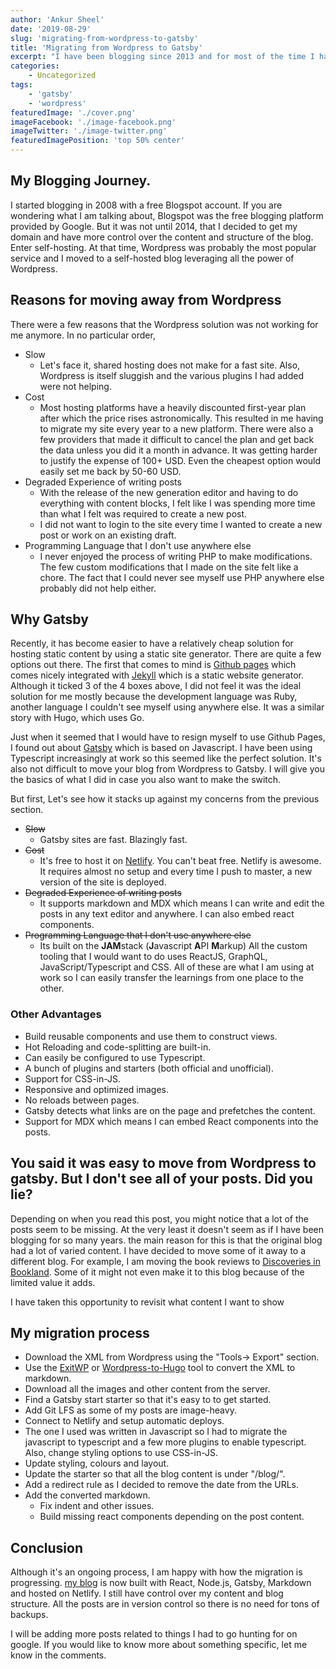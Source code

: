 ```yaml
---
author: 'Ankur Sheel'
date: '2019-08-29'
slug: 'migrating-from-wordpress-to-gatsby'
title: 'Migrating from Wordpress to Gatsby'
excerpt: "I have been blogging since 2013 and for most of the time I have been on WordPress. But, I am migrating my site over to Gatsby. What motivated the change and what has the migration process been so far. Let's find out."
categories:
    - Uncategorized
tags:
    - 'gatsby'
    - 'wordpress'
featuredImage: './cover.png'
imageFacebook: './image-facebook.png'
imageTwitter: './image-twitter.png'
featuredImagePosition: 'top 50% center'
---
```


## My Blogging Journey.

I started blogging in 2008 with a free Blogspot account. If you are wondering what I am talking about, Blogspot was the free blogging platform provided by Google. But it was not until 2014, that I decided to get my domain and have more control over the content and structure of the blog. Enter self-hosting. At that time, Wordpress was probably the most popular service and I moved to a self-hosted blog leveraging all the power of Wordpress.

## Reasons for moving away from Wordpress

There were a few reasons that the Wordpress solution was not working for me anymore. In no particular order,

-   Slow
    -   Let's face it, shared hosting does not make for a fast site. Also, Wordpress is itself sluggish and the various plugins I had added were not helping.
-   Cost
    -   Most hosting platforms have a heavily discounted first-year plan after which the price rises astronomically. This resulted in me having to migrate my site every year to a new platform. There were also a few providers that made it difficult to cancel the plan and get back the data unless you did it a month in advance. It was getting harder to justify the expense of 100+ USD. Even the cheapest option would easily set me back by 50-60 USD.
-   Degraded Experience of writing posts
    -   With the release of the new generation editor and having to do everything with content blocks, I felt like I was spending more time than what I felt was required to create a new post.
    -   I did not want to login to the site every time I wanted to create a new post or work on an existing draft.
-   Programming Language that I don't use anywhere else
    -   I never enjoyed the process of writing PHP to make modifications. The few custom modifications that I made on the site felt like a chore. The fact that I could never see myself use PHP anywhere else probably did not help either.

## Why Gatsby

Recently, it has become easier to have a relatively cheap solution for hosting static content by using a static site generator. There are quite a few options out there. The first that comes to mind is [Github pages](https://pages.github.com/) which comes nicely integrated with [Jekyll](https://jekyllrb.com) which is a static website generator. Although it ticked 3 of the 4 boxes above, I did not feel it was the ideal solution for me mostly because the development language was Ruby, another language I couldn't see myself using anywhere else. It was a similar story with Hugo, which uses Go.

Just when it seemed that I would have to resign myself to use Github Pages, I found out about [Gatsby](https://gatsbyjs.org) which is based on Javascript. I have been using Typescript increasingly at work so this seemed like the perfect solution. It's also not difficult to move your blog from Wordpress to Gatsby. I will give you the basics of what I did in case you also want to make the switch.

But first, Let's see how it stacks up against my concerns from the previous section.

-   ~~Slow~~
    -   Gatsby sites are fast. Blazingly fast.
-   ~~Cost~~
    -   It's free to host it on [Netlify](http://www.netlify.com). You can't beat free. Netlify is awesome. It requires almost no setup and every time I push to master, a new version of the site is deployed.
-   ~~Degraded Experience of writing posts~~
    -   It supports markdown and MDX which means I can write and edit the posts in any text editor and anywhere. I can also embed react components.
-   ~~Programming Language that I don't use anywhere else~~
    -   Its built on the **JAM**stack (**J**avascript **A**PI **M**arkup) All the custom tooling that I would want to do uses ReactJS, GraphQL, JavaScript/Typescript and CSS. All of these are what I am using at work so I can easily transfer the learnings from one place to the other.

### Other Advantages

-   Build reusable components and use them to construct views.
-   Hot Reloading and code-splitting are built-in.
-   Can easily be configured to use Typescript.
-   A bunch of plugins and starters (both official and unofficial).
-   Support for CSS-in-JS.
-   Responsive and optimized images.
-   No reloads between pages.
-   Gatsby detects what links are on the page and prefetches the content.
-   Support for MDX which means I can embed React components into the posts.

## You said it was easy to move from Wordpress to gatsby. But I don't see all of your posts. Did you lie?

Depending on when you read this post, you might notice that a lot of the posts seem to be missing. At the very least it doesn't seem as if I have been blogging for so many years. the main reason for this is that the original blog had a lot of varied content. I have decided to move some of it away to a different blog. For example, I am moving the book reviews to [Discoveries in Bookland](https://www.discoveriesinbookland.com/). Some of it might not even make it to this blog because of the limited value it adds.

I have taken this opportunity to revisit what content I want to show

## My migration process

-   Download the XML from Wordpress using the "Tools-> Export" section.
-   Use the [ExitWP](https://github.com/thomasf/exitwp) or [Wordpress-to-Hugo](https://github.com/SchumacherFM/wordpress-to-hugo-exporter) tool to convert the XML to markdown.
-   Download all the images and other content from the server.
-   Find a Gatsby start starter so that it's easy to to get started.
-   Add Git LFS as some of my posts are image-heavy.
-   Connect to Netlify and setup automatic deploys.
-   The one I used was written in Javascript so I had to migrate the javascript to typescript and a few more plugins to enable typescript. Also, change styling options to use CSS-in-JS.
-   Update styling, colours and layout.
-   Update the starter so that all the blog content is under "/blog/".
-   Add a redirect rule as I decided to remove the date from the URLs.
-   Add the converted markdown.
    -   Fix indent and other issues.
    -   Build missing react components depending on the post content.

## Conclusion

Although it's an ongoing process, I am happy with how the migration is progressing. [my blog](https://www.ankursheel.com) is now built with React, Node.js, Gatsby, Markdown and hosted on Netlify. I still have control over my content and blog structure. All the posts are in version control so there is no need for tons of backups.

I will be adding more posts related to things I had to go hunting for on google. If you would like to know more about something specific, let me know in the comments.
